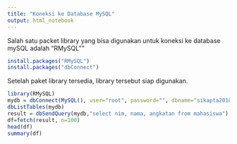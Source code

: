 ```yaml
---
title: "Koneksi ke Database MySQL"
output: html_notebook
---
```


Salah satu packet library yang bisa digunakan untuk koneksi ke database mySQL adalah "RMySQL""

```r
install.packages("RMySQL")
install.packages("dbConnect")
```

Setelah paket library tersedia, library tersebut siap digunakan.

```r
library(RMySQL)
mydb = dbConnect(MySQL(), user="root", password="", dbname="sikapta2018", host="localhost")
dbListTables(mydb)
result = dbSendQuery(mydb,"select nim, nama, angkatan from mahasiswa")
df=fetch(result, n=100)
head(df)
summary(df)

```

